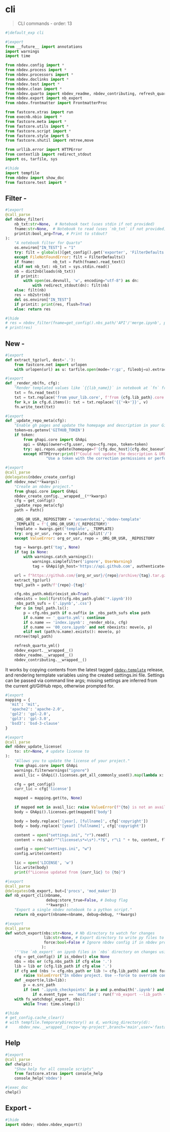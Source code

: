 # cli
> CLI commands
- order: 13

```python
#|default_exp cli
```

```python
#|export
from __future__ import annotations
import warnings
import time

from nbdev.config import *
from nbdev.process import *
from nbdev.processors import *
from nbdev.doclinks import *
from nbdev.test import *
from nbdev.clean import *
from nbdev.quarto import nbdev_readme, nbdev_contributing, refresh_quarto_yml, fs_watchdog
from nbdev.export import nb_export
from nbdev.frontmatter import FrontmatterProc

from fastcore.xtras import run
from execnb.nbio import *
from fastcore.meta import *
from fastcore.utils import *
from fastcore.script import *
from fastcore.style import S
from fastcore.shutil import rmtree,move

from urllib.error import HTTPError
from contextlib import redirect_stdout
import os, tarfile, sys
```

```python
#|hide
import tempfile
from nbdev import show_doc
from fastcore.test import *
```

## Filter -

```python
#|export
@call_parse
def nbdev_filter(
    nb_txt:str=None,  # Notebook text (uses stdin if not provided)
    fname:str=None,  # Notebook to read (uses `nb_txt` if not provided)
    printit:bool_arg=True, # Print to stdout?
):
    "A notebook filter for Quarto"
    os.environ["IN_TEST"] = "1"
    try: filt = globals()[get_config().get('exporter', 'FilterDefaults')]()
    except FileNotFoundError: filt = FilterDefaults()
    if fname:        nb_txt = Path(fname).read_text()
    elif not nb_txt: nb_txt = sys.stdin.read()
    nb = dict2nb(loads(nb_txt))
    if printit:
        with open(os.devnull, 'w', encoding="utf-8") as dn:
            with redirect_stdout(dn): filt(nb)
    else: filt(nb)
    res = nb2str(nb)
    del os.environ["IN_TEST"]
    if printit: print(res, flush=True)
    else: return res
```

```python
#|hide
# res = nbdev_filter(fname=get_config().nbs_path/'API'/'merge.ipynb', printit=False)
# print(res)
```

## New -

```python
#|export
def extract_tgz(url, dest='.'):
    from fastcore.net import urlopen
    with urlopen(url) as u: tarfile.open(mode='r:gz', fileobj=u).extractall(dest)
```

```python
#|export
def _render_nb(fn, cfg):
    "Render templated values like `{{lib_name}}` in notebook at `fn` from `cfg`"
    txt = fn.read_text()
    txt = txt.replace('from your_lib.core', f'from {cfg.lib_path}.core') # for compatibility with old templates
    for k,v in cfg.d.items(): txt = txt.replace('{{'+k+'}}', v)
    fn.write_text(txt)
```

```python
#|export
def _update_repo_meta(cfg):
    "Enable gh pages and update the homepage and description in your GitHub repo."
    token=os.getenv('GITHUB_TOKEN')
    if token:
        from ghapi.core import GhApi
        api = GhApi(owner=cfg.user, repo=cfg.repo, token=token)
        try: api.repos.update(homepage=f'{cfg.doc_host}{cfg.doc_baseurl}', description=cfg.description)
        except HTTPError:print(f"Could not update the description & URL on the repo: {cfg.user}/{cfg.repo} using $GITHUB_TOKEN.\n"
                  "Use a token with the correction permissions or perform these steps manually.")
```

```python
#|export
@call_parse
@delegates(nbdev_create_config)
def nbdev_new(**kwargs):
    "Create an nbdev project."
    from ghapi.core import GhApi
    nbdev_create_config.__wrapped__(**kwargs)
    cfg = get_config()
    _update_repo_meta(cfg)
    path = Path()

    _ORG_OR_USR,_REPOSITORY = 'answerdotai','nbdev-template'
    _TEMPLATE = f'{_ORG_OR_USR}/{_REPOSITORY}'
    template = kwargs.get('template', _TEMPLATE)
    try: org_or_usr, repo = template.split('/')
    except ValueError: org_or_usr, repo = _ORG_OR_USR, _REPOSITORY

    tag = kwargs.get('tag', None)
    if tag is None:
        with warnings.catch_warnings():
            warnings.simplefilter('ignore', UserWarning)
            tag = GhApi(gh_host='https://api.github.com', authenticate=False).repos.get_latest_release(org_or_usr, repo).tag_name

    url = f"https://github.com/{org_or_usr}/{repo}/archive/{tag}.tar.gz"
    extract_tgz(url)
    tmpl_path = path/f'{repo}-{tag}'

    cfg.nbs_path.mkdir(exist_ok=True)
    nbexists = bool(first(cfg.nbs_path.glob('*.ipynb')))
    _nbs_path_sufs = ('.ipynb','.css')
    for o in tmpl_path.ls():
        p = cfg.nbs_path if o.suffix in _nbs_path_sufs else path
        if o.name == '_quarto.yml': continue
        if o.name == 'index.ipynb': _render_nb(o, cfg)
        if o.name == '00_core.ipynb' and not nbexists: move(o, p)
        elif not (path/o.name).exists(): move(o, p)
    rmtree(tmpl_path)

    refresh_quarto_yml()
    nbdev_export.__wrapped__()
    nbdev_readme.__wrapped__()
    nbdev_contributing.__wrapped__()
```

It works by copying contents from the latest tagged [`nbdev-template`](https://github.com/fastai/nbdev-template) release, and rendering termplate variables using the created settings.ini file. Settings can be passed via command line args; missing settings are inferred from the current git/GitHub repo, otherwise prompted for.

```python
#|export
mapping = {
  'mit': 'mit',
  'apache2': 'apache-2.0',
  'gpl2': 'gpl-2.0',
  'gpl3': 'gpl-3.0',
  'bsd3': 'bsd-3-clause'
}
```

```python
#|export
@call_parse
def nbdev_update_license(
    to: str=None, # update license to
):
    "Allows you to update the license of your project."
    from ghapi.core import GhApi
    warnings.filterwarnings("ignore")
    avail_lic = GhApi().licenses.get_all_commonly_used().map(lambda x: x['key'])

    cfg = get_config()
    curr_lic = cfg['license']

    mapped = mapping.get(to, None)

    if mapped not in avail_lic: raise ValueError(f"{to} is not an available license")
    body = GhApi().licenses.get(mapped)['body']

    body = body.replace('[year], [fullname]', cfg['copyright'])
    body = body.replace('[year] [fullname]', cfg['copyright'])

    content = open("settings.ini", "r").read()
    content = re.sub(r"^(license\s*=\s*).*?$", r"\1 " + to, content, flags=re.MULTILINE)

    config = open("settings.ini", "w")
    config.write(content)

    lic = open('LICENSE', 'w')
    lic.write(body)
    print(f"License updated from {curr_lic} to {to}")
```

```python
#|export
@call_parse
@delegates(nb_export, but=['procs', 'mod_maker'])
def nb_export_cli(nbname, 
                  debug:store_true=False, # Debug flag 
                  **kwargs): 
    "Export a single nbdev notebook to a python script."
    return nb_export(nbname=nbname, debug=debug, **kwargs)
```

```python
#|export
@call_parse
def watch_export(nbs:str=None, # Nb directory to watch for changes
                 lib:str=None, # Export directory to write py files to
                 force:bool=False # Ignore nbdev config if in nbdev project
                ):
    '''Use `nb_export` on ipynb files in `nbs` directory on changes using nbdev config if available'''
    cfg = get_config() if is_nbdev() else None
    nbs = nbs or (cfg.nbs_path if cfg else '.')
    lib = lib or (cfg.lib_path if cfg else '.')
    if cfg and (nbs != cfg.nbs_path or lib != cfg.lib_path) and not force:
        raise ValueError("In nbdev project. Use --force to override config.")
    def _export(e,lib=lib):
        p = e.src_path
        if (not '.ipynb_checkpoints' in p and p.endswith('.ipynb') and not Path(p).name.startswith('.~')):
            if e.event_type == 'modified': run(f'nb_export --lib_path {lib} "{p}"')
    with fs_watchdog(_export, nbs):
        while True: time.sleep(1)
```

```python
#|hide
# get_config.cache_clear()
# with tempfile.TemporaryDirectory() as d, working_directory(d):
#     nbdev_new.__wrapped__(repo='my-project',branch='main',user='fastai',author='fastai',author_email='info@fast.ai',description='A test project')
```

## Help

```python
#|export
@call_parse
def chelp():
    "Show help for all console scripts"
    from fastcore.xtras import console_help
    console_help('nbdev')
```

```python
#|exec_doc
chelp()
```

## Export -

```python
#|hide
import nbdev; nbdev.nbdev_export()
```

```python

```